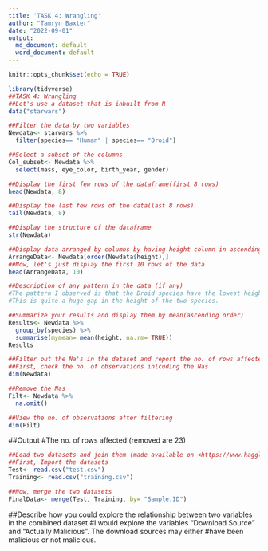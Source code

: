 ```yaml
---
title: 'TASK 4: Wrangling'
author: "Tamryn Baxter"
date: "2022-09-01"
output:
  md_document: default
  word_document: default
---
```


```r
knitr::opts_chunk$set(echo = TRUE)
```


```r
library(tidyverse)
##TASK 4: Wrangling 
##Let's use a dataset that is inbuilt from R
data("starwars")
```

```r
##Filter the data by two variables
Newdata<- starwars %>%  
  filter(species== "Human" | species== "Droid")
```

```r
##Select a subset of the columns
Col_subset<- Newdata %>% 
  select(mass, eye_color, birth_year, gender)
```

```r
##Display the first few rows of the dataframe(first 8 rows)
head(Newdata, 8)
```

```r
##Display the last few rows of the data(last 8 rows)
tail(Newdata, 8)
```

```r
##Display the structure of the dataframe
str(Newdata)
```

```r
##Display data arranged by columns by having height column in ascending order
ArrangeData<- Newdata[order(Newdata$height),]
##Now, let's just display the first 10 rows of the data
head(ArrangeData, 10)
```

```r
##Description of any pattern in the data (if any)
#The pattern I observed is that the Droid species have the lowest height as compared to human's height which starts from 150.
#This is quite a huge gap in the height of the two species.

##Summarize your results and display them by mean(ascending order)
Results<- Newdata %>% 
  group_by(species) %>% 
  summarise(mymean= mean(height, na.rm= TRUE))
Results
```


```r
##Filter out the Na's in the dataset and report the no. of rows affected (removed)
##First, check the no. of observations inlcuding the Nas
dim(Newdata)
```

```r
##Remove the Nas
Filt<- Newdata %>% 
  na.omit()
```

```r
##View the no. of observations after filtering
dim(Filt)
```

##Output
#The no. of rows affected (removed are 23)


```r
##Load two datasets and join them (made available on <https://www.kaggle.com/>)
##First, Import the datasets
Test<- read.csv("test.csv")
Training<- read.csv("training.csv")
```

```r
##Now, merge the two datasets
FinalData<- merge(Test, Training, by= "Sample.ID")
```

##Describe how you could explore the relationship between two variables in the combined dataset
#I would explore the variables "Download Source" and "Actually Malicious". The download sources may either 
#have been malicious or not malicious. 
